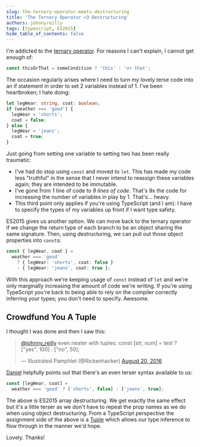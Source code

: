 ```yaml
---
slug: the-ternary-operator-meets-destructuring
title: 'The Ternary Operator <3 Destructuring'
authors: johnnyreilly
tags: [typescript, ES2015]
hide_table_of_contents: false
---
```


I'm addicted to the [ternary operator](https://developer.mozilla.org/en-US/docs/Web/JavaScript/Reference/Operators/Conditional_Operator). For reasons I can't explain, I cannot get enough of:

<!--truncate-->

```js
const thisOrThat = someCondition ? 'this' : 'or that';
```

The occasion regularly arises where I need to turn my lovely terse code into an if statement in order to set 2 variables instead of 1. I've been heartbroken; I hate doing:

```ts
let legWear: string, coat: boolean;
if (weather === 'good') {
  legWear = 'shorts';
  coat = false;
} else {
  legWear = 'jeans';
  coat = true;
}
```

Just going from setting one variable to setting two has been really traumatic:

- I've had do stop using `const` and moved to `let`. This has made my code less "truthful" in the sense that I never intend to reassign these variables again; they are intended to be immutable.
- I've gone from 1 line of code to _9 lines of code_. That's 9x the code for increasing the number of variables in play by 1. That's... heavy.
- This third point only applies if you're using TypeScript (and I am): I have to specify the types of my variables up front if I want type safety.

ES2015 gives us another option. We can move back to the ternary operator if we change the return type of each branch to be an object sharing the same signature. Then, using destructuring, we can pull out those object properties into `const`s:

```ts
const { legWear, coat } =
  weather === 'good'
    ? { legWear: 'shorts', coat: false }
    : { legWear: 'jeans', coat: true };
```

With this approach we're keeping usage of `const` instead of `let` and we're only marginally increasing the amount of code we're writing. If you're using TypeScript you're back to being able to rely on the compiler correctly inferring your types; you don't need to specify. Awesome.

## Crowdfund You A Tuple

I thought I was done and then I saw this:

> [@johnny_reilly](https://twitter.com/johnny_reilly) even neater with tuples: const [str, num] = test ? ["yes", 100] : ["no", 50];
>
> — Illustrated Pamphlet (@Rickenhacker) [August 20, 2016](https://twitter.com/Rickenhacker/status/766913766323781632)

<script
  async=""
  src="//platform.twitter.com/widgets.js"
  charSet="utf-8"
></script>

[Daniel](https://twitter.com/Rickenhacker) helpfully points out that there's an even terser syntax available to us:

```ts
const [legWear, coat] =
  weather === 'good' ? ['shorts', false] : ['jeans', true];
```

The above is ES2015 array destructuring. We get exactly the same effect but it's a little terser as we don't have to repeat the prop names as we do when using object destructuring. From a TypeScript perspective the assignment side of the above is a [Tuple](https://github.com/Microsoft/TypeScript/pull/428) which allows our type inference to flow through in the manner we'd hope.

Lovely. Thanks!
